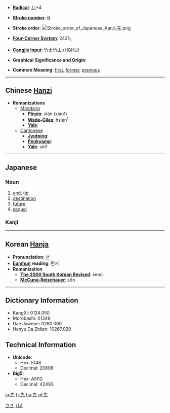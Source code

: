 * '''[[Wiktionary:Chinese radical index| Radical]]''': [[Wiktionary:Chinese radical index 儿|儿]]+4

* '''[[Wiktionary:Chinese total strokes index|Stroke number]]''': [[Wiktionary:Chinese total strokes index 6|6]]

* '''Stroke order''': [[Image:Stroke order of Japanese Kanji 先.png]]

* '''[[Wiktionary:Chinese four corner index|Four-Corner System]]''': 2421<sub>1</sub>

* '''[[Wiktionary:Chinese Cangjie index|Cangjie input]]''': 竹土竹山 (HGHU)

* '''Graphical Significance and Origin''': 

* '''Common Meaning''': [[first]], [[former]], [[previous]]



----

== Chinese [[Hanzi]] ==

* '''Romanizations'''
** [[Mandarin]]
*** '''[[Pinyin]]''': xiān (xian1)
*** '''[[Wade-Giles]]''': hsien<sup>1</sup>
*** '''[[Yale]]''': 
**[[Cantonese]]
***'''[[Jyutping]]''':
***'''[[Penkyamp]]''': 
***'''[[Yale]]''': sin1


----

==Japanese==
[[Category:Japanese language|さき]]
===Noun===
{{janoun|[[さき]]|[[saki]]}}
# [[end]], [[tip]]
# [[destination]]
# [[future]]
# [[sequel]]


===Kanji===
{{kanji|[[せん]] ([[sen]])|[[さき]] ([[saki]]), [[さきんじる]] ([[先んじる]], [[sakinjiru]]), [[まず]] ([[先ず]], [[mazu]])}}


----

== Korean [[Hanja]] ==

* '''Pronunciation''': [[선]]
* '''[[Eumhun]] reading''': 먼저
* '''Romanization'''
** '''[[The 2000 South Korean Revised Romanization|The 2000 South Korean Revised]]''': seon
** '''[[McCune-Reischauer]]''': sŏn


----

== Dictionary Information ==

* KangXi: 0124.050
* Morobashi: 01349
* Dae Jaweon: 0260.060
* Hanyu Da Zidian: 10267.020

== Technical Information ==

* '''Unicode''':
** Hex: 5148
** Decimal: 20808
* '''Big5''':
** Hex: A5FD
** Decimal: 42493

[[Category:Grade 1 kanji|儿4]]

[[ja:先]]
[[fr:先]]
[[hu:先]]
[[pl:先]]